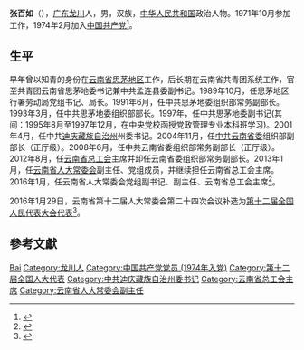 '''张百如'''（{{bd|1954年|7月|}}），[[广东省|广东]][[龙川县|龙川]]人，男，汉族，[[中华人民共和国|中华人民共和国]]政治人物。1971年10月参加工作，1974年2月加入[[中国共产党|中国共产党]]<ref>{{cite news|title=张百如任云南省人大常委会党组副书记|url=http://district.ce.cn/newarea/sddy/201601/19/t20160119_8374292.shtml|accessdate=2016-07-25|newspaper=中国经济网|date=2016-01-19|archive-date=2017-07-19|archive-url=https://web.archive.org/web/20170719060125/http://district.ce.cn/newarea/sddy/201601/19/t20160119_8374292.shtml|dead-url=no}}</ref>。

== 生平 ==
早年曾以知青的身份在[[云南省|云南省]][[思茅地区|思茅地区]]工作，后长期在云南省共青团系统工作，官至共青团云南省思茅地委书记兼中共孟连县委副书记。1989年10月，任思茅地区行署劳动局党组书记、局长。1991年6月，任中共思茅地委组织部常务副部长。1993年3月，任中共思茅地委组织部部长。1997年，任中共思茅地委副书记(其间：1995年8月至1997年12月，在中央党校函授党政管理专业本科班学习)。2001年4月，任中共[[迪庆藏族自治州|迪庆藏族自治州]]州委书记。2004年11月，任[[中国共产党云南省委员会|中共云南省委]]组织部副部长（正厅级）。2008年6月，任中共云南省委组织部常务副部长（正厅级）。2012年8月，任[[云南省总工会|云南省总工会]]主席并卸任云南省委组织部常务副部长。2013年1月，任[[云南省人民代表大会常务委员会|云南省人大常委会]]副主任、党组成员，并继续担任云南省总工会主席。2016年1月，任云南省人大常委会党组副书记、副主任、云南省总工会主席<ref>{{cite news|title=62岁张百如任云南省人大常委会党组副书记|url=http://www.thepaper.cn/newsDetail_forward_1422230|accessdate=2016-07-25|newspaper=澎湃新闻|date=2016-01-19|archive-date=2017-05-12|archive-url=https://web.archive.org/web/20170512175459/http://www.thepaper.cn/newsDetail_forward_1422230|dead-url=no}}</ref>。

2016年1月29日，云南省第十二届人大常委会第二十四次会议补选为[[第十二届全国人民代表大会代表名单|第十二届全国人民代表大会代表]]<ref>{{cite news|title=第十二届全国人民代表大会常务委员会代表资格审查委员会关于个别代表的代表资格的报告（2016年2月26日第十二届全国人民代表大会常务委员会第十九次会议通过）|url=http://www.npc.gov.cn/wxzl/gongbao/2016-06/03/content_1993633.htm|accessdate=2016-07-25|newspaper=中国人大网|date=2016-06-03|archive-date=2016-08-28|archive-url=https://web.archive.org/web/20160828185757/http://www.npc.gov.cn/wxzl/gongbao/2016-06/03/content_1993633.htm|dead-url=no}}</ref>。

== 參考文獻 ==
{{reflist}}

{{中华全国总工会第十六届执行委员会}}

{{Authority control}}
{{DEFAULTSORT:Zhang张}}
[[Category:张姓|Bai]]
[[Category:龙川人|Category:龙川人]]
[[Category:中国共产党党员_(1974年入党)|Category:中国共产党党员 (1974年入党)]]
[[Category:第十二届全国人大代表|Category:第十二届全国人大代表]]
[[Category:中共迪庆藏族自治州委书记|Category:中共迪庆藏族自治州委书记]]
[[Category:云南省总工会主席|Category:云南省总工会主席]]
[[Category:云南省人大常委会副主任|Category:云南省人大常委会副主任]]